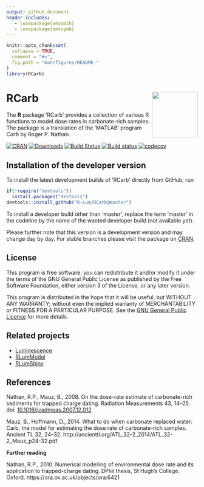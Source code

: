 ```yaml
---
output: github_document
header-includes:
   - \usepackage{amsmath}
   - \usepackage{amssymb}
---
```

<!-- README.md was auto-generated by README.Rmd. Please DO NOT edit by hand!-->


```r
knitr::opts_chunk$set(
  collapse = TRUE,
  comment = "#>",
  fig.path = "man/figures/README-"
)
library(RCarb)
```


# RCarb <img width=120px src="man/figures/Logo_RCarb.svg" align="right" />

The **R** package 'RCarb' provides a collection of various R functions to model dose rates
in carbonate-rich samples. The package is a translation of the 'MATLAB' program *Carb* by Roger P. Nathan.

[![CRAN](http://www.r-pkg.org/badges/version/RCarb)](https://CRAN.R-project.org/package=RCarb)
[![Downloads](http://cranlogs.r-pkg.org/badges/grand-total/RCarb)](https://www.r-pkg.org/pkg/RCarb)
[![Build Status](https://travis-ci.org/R-Lum/RCarb.svg?branch=master)](https://travis-ci.org/R-Lum/RCarb)
[![Build status](https://ci.appveyor.com/api/projects/status/bjfy5lkqblrgvo15?svg=true)](https://ci.appveyor.com/project/RLumSK/rcarb)
[![codecov](https://codecov.io/gh/R-Lum/RCarb/branch/master/graph/badge.svg)](https://codecov.io/gh/R-Lum/RCarb)


## Installation of the developer version

To install the latest development builds of 'RCarb' directly from GitHub, run

```r
if(!require("devtools"))
  install.packages("devtools")
devtools::install_github("R-Lum/RCarb@master")
```

To install a developer build other than 'master', replace the term 'master' in the codeline by the name
of the wanted developer build (not available yet). 

Please further note that this version is a development version and may change day by day. 
For stable branches please visit the package on [CRAN](https://CRAN.R-project.org/package=RCarb).

## License

This program is free software: you can redistribute it and/or modify it under the terms of the 
GNU General Public License as published by the Free Software Foundation, either version 3 of the License, or any later version.

This program is distributed in the hope that it will be useful, but WITHOUT ANY WARRANTY; without even the implied warranty of MERCHANTABILITY or FITNESS FOR A PARTICULAR PURPOSE. See the [GNU General Public License](https://github.com/R-Lum/RCarb/blob/master/LICENSE) for more details.

## Related projects 

* [Luminescence](https://github.com/R-Lum/Luminescence)
* [RLumModel](https://github.com/R-Lum/RLumModel)
* [RLumShiny](https://github.com/R-Lum/RLumShiny)

## References

Nathan, R.P., Mauz, B., 2008. On the dose-rate estimate of carbonate-rich sediments for trapped charge dating. Radiation Measurements 43, 14–25. doi: [10.1016/j.radmeas.2007.12.012](https://dx.doi.org/10.1016/j.radmeas.2007.12.012)

Mauz, B., Hoffmann, D., 2014. What to do when carbonate replaced water: Carb, the model for estimating the dose rate of carbonate-rich samples. 
Ancient TL 32, 24–32. http://ancienttl.org/ATL_32-2_2014/ATL_32-2_Mauz_p24-32.pdf

**Further reading**

Nathan, R.P., 2010. Numerical modelling of environmental dose rate and its application to trapped-charge dating.
DPhil thesis, St Hugh’s College, Oxford. https://ora.ox.ac.uk/objects/ora:6421
